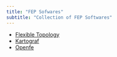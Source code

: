 ```yaml
---
title: "FEP Sofwares"
subtitle: "Collection of FEP Softwares"
---
```


* [Flexible Topology](https://github.com/ADicksonLab/flexibletopology)
* [Kartograf](https://github.com/OpenFreeEnergy/kartograf)
* [Openfe](https://github.com/OpenFreeEnergy/openfe)
